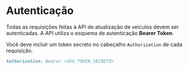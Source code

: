 # Autenticação

Todas as requisições feitas à API de atualização de veículos devem ser autenticadas. A API utiliza o esquema de autenticação **Bearer Token**.

Você deve incluir um token secreto no cabeçalho `Authorization` de cada requisição.

```md
Authorization: Bearer <SEU_TOKEN_SECRETO>
```